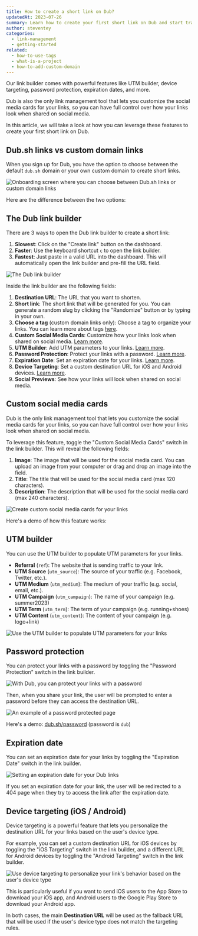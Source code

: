 ```yaml
---
title: How to create a short link on Dub?
updatedAt: 2023-07-26
summary: Learn how to create your first short link on Dub and start tracking your links.
author: steventey
categories:
  - link-management
  - getting-started
related:
  - how-to-use-tags
  - what-is-a-project
  - how-to-add-custom-domain
---
```


Our link builder comes with powerful features like UTM builder, device targeting, password protection, expiration dates, and more.

Dub is also the only link management tool that lets you customize the social media cards for your links, so you can have full control over how your links look when shared on social media.

In this article, we will take a look at how you can leverage these features to create your first short link on Dub.

## Dub.sh links vs custom domain links

When you sign up for Dub, you have the option to choose between the default `dub.sh` domain or your own custom domain to create short links.

<Image
  alt="Onboarding screen where you can choose between Dub.sh links or custom domain links"
  src="https://d2vwwcvoksz7ty.cloudfront.net/help/onboarding-interim.png"
  width={1103}
  height={677}
/>

Here are the difference between the two options:

## The Dub link builder

There are 3 ways to open the Dub link builder to create a short link:

1. **Slowest**: Click on the "Create link" button on the dashboard.
2. **Faster**: Use the keyboard shortcut `c` to open the link builder.
3. **Fastest**: Just paste in a valid URL into the dashboard. This will automatically open the link builder and pre-fill the URL field.

<Image
  alt="The Dub link builder"
  src="https://d2vwwcvoksz7ty.cloudfront.net/help/dub-link-builder.png"
  width={1353}
  height={1004}
/>

Inside the link builder are the following fields:

1. **Destination URL**: The URL that you want to shorten.
2. **Short link**: The short link that will be generated for you. You can generate a random slug by clicking the "Randomize" button or by typing in your own.
3. **Choose a tag** (custom domain links only): Choose a tag to organize your links. You can learn more about tags [here](how-to-use-tags).
4. **Custom Social Media Cards**: Customize how your links look when shared on social media. [Learn more](#custom-social-media-cards).
5. **UTM Builder**: Add UTM parameters to your links. [Learn more](#utm-builder).
6. **Password Protection**: Protect your links with a password. [Learn more](#password-protection).
7. **Expiration Date**: Set an expiration date for your links. [Learn more](#expiration-date).
8. **Device Targeting**: Set a custom destination URL for iOS and Android devices. [Learn more](#device-targeting-ios--android).
9. **Social Previews**: See how your links will look when shared on social media.

## Custom social media cards

Dub is the only link management tool that lets you customize the social media cards for your links, so you can have full control over how your links look when shared on social media.

To leverage this feature, toggle the "Custom Social Media Cards" switch in the link builder. This will reveal the following fields:

1. **Image**: The image that will be used for the social media card. You can upload an image from your computer or drag and drop an image into the field.
2. **Title**: The title that will be used for the social media card (max 120 characters).
3. **Description**: The description that will be used for the social media card (max 240 characters).

<Image
  alt="Create custom social media cards for your links"
  src="https://d2vwwcvoksz7ty.cloudfront.net/help/custom-social-media-cards.png"
  width={1149}
  height={779}
/>

Here's a demo of how this feature works:

<Tweet id="1575526002570182661" />

## UTM builder

You can use the UTM builder to populate UTM parameters for your links.

- **Referral** (`ref`): The website that is sending traffic to your link.
- **UTM Source** (`utm_source`): The source of your traffic (e.g. Facebook, Twitter, etc.).
- **UTM Medium** (`utm_medium`): The medium of your traffic (e.g. social, email, etc.).
- **UTM Campaign** (`utm_campaign`): The name of your campaign (e.g. summer2023)
- **UTM Term** (`utm_term`): The term of your campaign (e.g. running+shoes)
- **UTM Content** (`utm_content`): The content of your campaign (e.g. logo+link)

<Image
  alt="Use the UTM builder to populate UTM parameters for your links"
  src="https://d2vwwcvoksz7ty.cloudfront.net/help/utm-builder.png"
  width={836}
  height={583}
/>

## Password protection

You can protect your links with a password by toggling the "Password Protection" switch in the link builder.

<Image
  alt="With Dub, you can protect your links with a password"
  src="https://d2vwwcvoksz7ty.cloudfront.net/help/password-section.png"
  width={693}
  height={221}
/>

Then, when you share your link, the user will be prompted to enter a password before they can access the destination URL.

<Image
  alt="An example of a password protected page"
  src="https://d2vwwcvoksz7ty.cloudfront.net/help/password-protected-page.png"
  width={1421}
  height={940}
/>

Here's a demo: [dub.sh/password](https://dub.sh/password) (password is `dub`)

## Expiration date

You can set an expiration date for your links by toggling the "Expiration Date" switch in the link builder.

<Image
  alt="Setting an expiration date for your Dub links"
  src="https://d2vwwcvoksz7ty.cloudfront.net/help/expiration-date.png"
  width={604}
  height={390}
/>

If you set an expiration date for your link, the user will be redirected to a 404 page when they try to access the link after the expiration date.

## Device targeting (iOS / Android)

Device targeting is a powerful feature that lets you personalize the destination URL for your links based on the user's device type.

For example, you can set a custom destination URL for iOS devices by toggling the "iOS Targeting" switch in the link builder, and a different URL for Android devices by toggling the "Android Targeting" switch in the link builder.

<Image
  alt="Use device targeting to personalize your link's behavior based on the user's device type"
  src="https://d2vwwcvoksz7ty.cloudfront.net/help/device-targeting.png"
  width={810}
  height={366}
/>

This is particularly useful if you want to send iOS users to the App Store to download your iOS app, and Android users to the Google Play Store to download your Android app.

In both cases, the main **Destination URL** will be used as the fallback URL that will be used if the user's device type does not match the targeting rules.